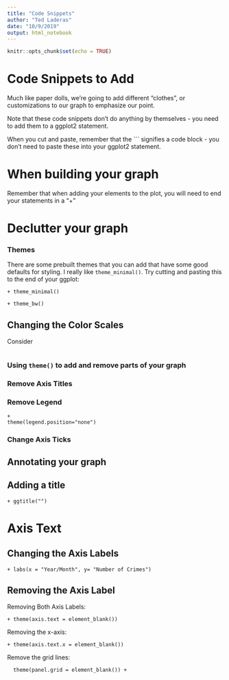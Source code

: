 ```yaml
---
title: "Code Snippets"
author: "Ted Laderas"
date: "10/9/2019"
output: html_notebook
---
```


```r
knitr::opts_chunk$set(echo = TRUE)
```

# Code Snippets to Add

Much like paper dolls, we're going to add different "clothes", or customizations to our graph to emphasize our point.

Note that these code snippets don't do anything by themselves - you need to add them to a ggplot2 statement.

When you cut and paste, remember that the ``` signifies a code block - you don't need to paste these into your ggplot2 statement.

# When building your graph

Remember that when adding your elements to the plot, you will need to end your statements in a "+"

# Declutter your graph




### Themes

There are some prebuilt themes that you can add that have some good defaults for styling. I really like `theme_minimal()`. Try cutting and pasting this to the end of your ggplot:

```
+ theme_minimal()
```

```
+ theme_bw()
```

## Changing the Color Scales

Consider 

```

```


### Using `theme()` to add and remove parts of your graph


### Remove Axis Titles


### Remove Legend

```
+
theme(legend.position="none")
```

### Change Axis Ticks

## Annotating your graph

## Adding a title

```
+ ggtitle("")
```


# Axis Text

## Changing the Axis Labels

```
+ labs(x = "Year/Month", y= "Number of Crimes")
```

## Removing the Axis Label 

Removing Both Axis Labels:

```
+ theme(axis.text = element_blank())
```

Removing the x-axis:

```
+ theme(axis.text.x = element_blank())

```

Remove the grid lines:

```
  theme(panel.grid = element_blank()) +
```